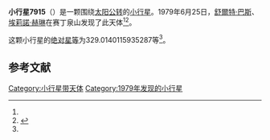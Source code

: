 {{Infobox planet
| bgcolour = #FFFFC0
| name = 7915
| symbol = 
| image = 
| caption = 
| discovery = yes
| discovery_ref = 
| discoverer = [[舒爾特·巴斯|舒爾特·巴斯]]、[[埃莉諾·赫琳|埃莉諾·赫琳]]
| discovery_site = [[赛丁泉山|赛丁泉山]] 
| discovered = 1979年6月25日
| designations = yes
| mp_name = 
| named_after = 
| alt_names = 1979 MA6/ 1990 SX7
| mp_category = [[主带小行星|主带小行星]]
| orbit_ref = <ref name="a">[http://ssd.jpl.nasa.gov/sbdb.cgi?sstr=7915 7915] {{Wayback|url=http://ssd.jpl.nasa.gov/sbdb.cgi?sstr=7915 |date=20201124025937 }}，小行星數據庫瀏覽器（JPL Small-Body Database Browser）－[[美国国家航空航天局|美国国家航空航天局]]喷气推进实验室</ref>
| epoch = 2456400.5 (2013年4月18日更新)
| aphelion = {{convert|2.448214225271339|AU|km|3|abbr=on|lk=out}}
| perihelion = {{convert|2.172521465377594|AU|km|3|abbr=on}}
| semimajor = {{convert|2.310367845324467|AU|km|3|abbr=on}}
| eccentricity = 0.059664257
| period = 1282.68532 [[日|日]]<br />3.51[[儒略年|儒略年]]
| avg_speed = 
| inclination = 5.845106795396135
| asc_node = 136.888727023776
| mean_anomaly = 
| arg_peri = 329.0140115935287
| satellites = 
| physical_characteristics = yes
| dimensions = 
| mass = 
| density = 
| surface_grav = 
| escape_velocity = 
| sidereal_day = 
| axial_tilt = 
| pole_ecliptic_lat = 
| pole_ecliptic_lon = 
| albedo = 
| temperatures= 
| temp_name1 = 
| mean_temp_1 = 
| max_temp_1 = 
| temp_name2 = 
| max_temp_2 = 
| spectral_type = 
| abs_magnitude = 329.0140115935287
}}

'''小行星7915'''（{{lang-en|7915}}）是一颗围绕[[太阳|太阳]][[公转|公转]]的[[小行星|小行星]]。1979年6月25日，[[舒爾特·巴斯|舒爾特·巴斯]]、[[埃莉諾·赫琳|埃莉諾·赫琳]]在赛丁泉山发现了此天体<ref name="a" /><ref>{{cite news|title=小行星列表|url=http://cfa-www.harvard.edu/iau/lists/NumberedMPs.txt|accessdate=2013-07-08|newspaper=哈佛大学|archive-date=2008-05-17|archive-url=https://web.archive.org/web/20080517010638/http://cfa-www.harvard.edu/iau/lists/NumberedMPs.txt|dead-url=no}}</ref>。

这颗小行星的[[绝对星等|绝对星等]]为329.0140115935287等<ref name="a" />。

==参考文献==
{{reflist}}
{{Minor Planet Number|[[小行星7914|小行星7914]]|[[小行星7916|小行星7916]]}}

{{小天体}}

[[Category:小行星带天体|Category:小行星带天体]]
[[Category:1979年发现的小行星|Category:1979年发现的小行星]]

{{asteroid-stub}}